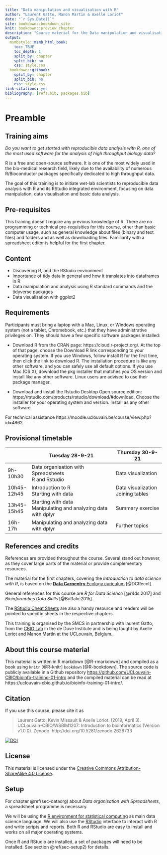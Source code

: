 ```yaml
---
title: "Data manipulation and visualisation with R"
author: "Laurent Gatto, Manon Martin & Axelle Loriot"
date: "`r Sys.Date()`"
site: bookdown::bookdown_site
knit: bookdown::preview_chapter
description: "Course material for the Data manipulation and visualisation with R training (SMCS & CBIO, UCLouvain)."
output:
  msmbstyle::msmb_html_book:
    toc: TRUE
    toc_depth: 1
    split_by: chapter
    split_bib: no
    css: style.css
  bookdown::gitbook:
    split_by: chapter
    split_bib: no
    css: style.css
link-citations: yes
bibliography: [refs.bib, packages.bib]
---
```



# Preamble {-}

## Training aims {-}

*Do you want to get started with reproducible data analysis with R, one of the most used software for the analysis of high throughput biology data?*

R is a free and open-source software. It is one of the most widely used in the bio-medical research field, likely due to the availability of numerous R/Bioconductor packages specifically dedicated to high throughput data.

The goal of this training is to initiate wet-lab scientists to reproducible data analysis with R and its RStudio integrated environment, focusing on data manipulation, data visualisation and basic data analysis.

## Pre-requisites {-}

This training doesn’t require any previous knowledge of R. There are no programming or technical pre-requisities for this course, other than basic computer usage, such as general knowledge about files (binary and text files) and folders and as well as downloading files. Familiarity with a spreadsheet editor is helpful for the first
chapter.

## Content {-}

* Discovering R, and the RStudio environment
* Importance of tidy data in general and how it translates into dataframes in R
* Data manipulation and analysis using R standard commands and the tidyverse packages
* Data visualisation with ggplot2

## Requirements {-}

Participants must bring a laptop with a Mac, Linux, or Windows operating system (not a tablet, Chromebook, etc.) that they have administrative privileges on. They should have a few specific software packages installed:

* Download R from the CRAN page: https://cloud.r-project.org/. At the top of that page, choose the Download R link corresponding to your operating system. If you use Windows, follow install R for the first time, then click the link to download R. The installation procedure is like any other software, and you can safely use all default options. If you use Mac (OS X), download the pkg installer that matches you OS version and install like any other software. Linux users are advised to use their package manager.

* Download and install the Rstudio Desktop Open source edition: https://rstudio.com/products/rstudio/download/#download. Choose the installer for your operating system and version. Install as any other software.

For technical assistance https://moodle.uclouvain.be/course/view.php?id=4862

## Provisional timetable {-}

|             | Tuesday 28-9-21                                                  | Thursday 30-9-21                     |
| ----------- | ---------------------------------------------------------------- | ------------------------------------ |
| 9h-10h30    | Data organisation with Spreadsheets<br>R and Rstudio             | Data visualization                   |
| 10h45-12h45 | Introduction to R<br>Starting with data                          | Data visualization<br>Joining tables |
| 13h45-15h45 | Starting with data<br>Manipulating and analyzing data with dplyr | Summary exercise                     |
| 16h-17h     | Manipulating and analyzing data with dplyr                       | Further topics                       |

## References and credits {-}

References are provided throughout the course. Several stand out
however, as they cover large parts of the material or provide
complementary resources.

The material for the first chapters, covering the *Introduction to
data science with R*, is based on the [**Data Carpentry** Ecology
curiculum](https://datacarpentry.org/lessons/#ecology-workshop) [@DCRecol].

General references for this course are *R for Data Science*
[@r4ds:2017] and *Bioinformatics Data Skills* [@Buffalo:2015].

The [RStudio Cheat
Sheets](https://www.rstudio.com/resources/cheatsheets/) are also a
handy resource and readers will be pointed to specific sheets in the
respective chapters.

This training is organised by the SMCS in partnership with laurent Gatto, from the [CBIO Lab](https://lgatto.github.io/cbio-lab/) in the de Duve Institute and is being taught by Axelle Loriot and Manon Martin at the UCLouvain, Belgium.


## About this course material {-}

This material is written in R markdown [@R-rmarkdown] and compiled as a
book using `knitr` [@R-knitr] `bookdown` [@R-bookdown]. The source
code is publicly available in a Github repository
[https://github.com/UCLouvain-CBIO/bioinfo-training-01-intro](https://github.com/UCLouvain-CBIO/bioinfo-training-01-intro)
and the compiled material can be read at https://uclouvain-cbio.github.io/bioinfo-training-01-intro/.


## Citation {-}

If you use this course, please cite it as

> Laurent Gatto, Kevin Missault & Axelle Loriot. (2019, April
> 3). UCLouvain-CBIO/WSBIM1207: Introduction to bioinformatics
> (Version v1.0.0). Zenodo. http://doi.org/10.5281/zenodo.2626733

[![DOI](https://zenodo.org/badge/147494586.svg)](https://zenodo.org/record/2626733)


## License {-}

This material is licensed under the [Creative Commons
Attribution-ShareAlike 4.0
License](https://creativecommons.org/licenses/by-sa/4.0/).


## Setup {-}

For chapter \@ref(sec-dataorg) about *Data organisation with
Spreadsheets*, a spreadsheet programme is necessary.

We will be using the [R environment for statistical
computing](https://www.r-project.org/) as main data science language.
We will also use the
[RStudio](https://www.rstudio.com/products/RStudio/) interface to
interact with R and write scripts and reports. Both R and RStudio are
easy to install and works on all major operating systems.

Once R and RStudio are installed, a set of packages will need to be
installed. See section \@ref(sec-setup2) for details.

